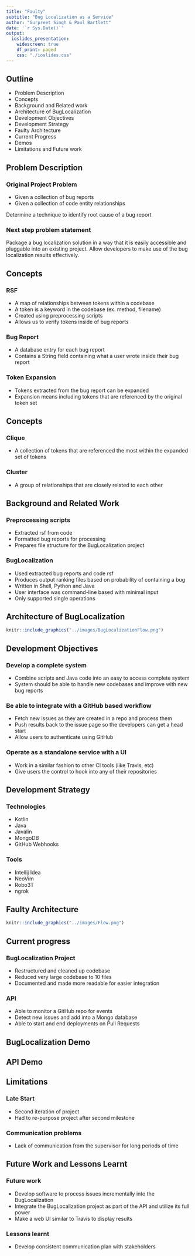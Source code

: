 ```yaml
---
title: "Faulty"
subtitle: "Bug Localization as a Service"
author: "Gurpreet Singh & Paul Bartlett"
date: '`r Sys.Date()`'
output:
  ioslides_presentation:
    widescreen: true
    df_print: paged
    css: "./ioslides.css"
---
```


## Outline
- Problem Description
- Concepts
- Background and Related work
- Architecture of BugLocalization
- Development Objectives
- Development Strategy
- Faulty Architecture
- Current Progress
- Demos
- Limitations and Future work

## Problem Description

### Original Project Problem
- Given a collection of bug reports 
- Given a collection of code entity relationships

Determine a technique to identify root cause of a bug report

### Next step problem statement

Package a bug localization solution in a way that it is easily accessible
and pluggable into an existing project. 
Allow developers to make use of the bug localization results effectively.

## Concepts {.smaller}

### RSF
- A map of relationships between tokens within a codebase
- A token is a keyword in the codebase (ex. method, filename)
- Created using preprocessing scripts
- Allows us to verify tokens inside of bug reports

### Bug Report
- A database entry for each bug report
- Contains a String field containing what a user wrote inside their bug report

### Token Expansion
- Tokens extracted from the bug report can be expanded
- Expansion means including tokens that are referenced by the original token set 

## Concepts {.smaller}

### Clique
- A collection of tokens that are referenced the most within the expanded set of tokens

### Cluster
- A group of relationships that are closely related to each other

## Background and Related Work

### Preprocessing scripts
- Extracted rsf from code 
- Formatted bug reports for processing 
- Prepares file structure for the BugLocalization project

### BugLocalization
- Used extracted bug reports and code rsf
- Produces output ranking files based on probability of containing a bug
- Written in Shell, Python and Java
- User interface was command-line based with minimal input
- Only supported single operations

## Architecture of BugLocalization {.smaller}
```r
knitr::include_graphics("../images/BugLocalizationFlow.png")
```

## Development Objectives {.smaller}

### Develop a complete system
- Combine scripts and Java code into an easy to access complete system
- System should be able to handle new codebases and improve with new bug reports

### Be able to integrate with a GitHub based workflow
- Fetch new issues as they are created in a repo and process them
- Push results back to the issue page so the developers can get a head start
- Allow users to authenticate using GitHub

### Operate as a standalone service with a UI
- Work in a similar fashion to other CI tools (like Travis, etc)
- Give users the control to hook into any of their repositories 

## Development Strategy {.smaller}

### Technologies
- Kotlin
- Java
- Javalin
- MongoDB
- GitHub Webhooks

### Tools
- Intellij Idea
- NeoVim
- Robo3T
- ngrok

## Faulty Architecture {.smaller}

```r
knitr::include_graphics("../images/Flow.png")
```

## Current progress {.smaller}

### BugLocalization Project
- Restructured and cleaned up codebase
- Reduced very large codebase to 10 files 
- Documented and made more readable for easier integration 

### API
- Able to monitor a GitHub repo for events
- Detect new issues and add into a Mongo database
- Able to start and end deployments on Pull Requests

## BugLocalization Demo

## API Demo

## Limitations

### Late Start
- Second iteration of project
- Had to re-purpose project after second milestone

### Communication problems 
- Lack of communication from the supervisor for long periods of time

## Future Work and Lessons Learnt

### Future work
- Develop software to process issues incrementally into the BugLocalization
- Integrate the BugLocalization project as part of the API and utilize its full power
- Make a web UI similar to Travis to display results 

### Lessons learnt
- Develop consistent communication plan with stakeholders
